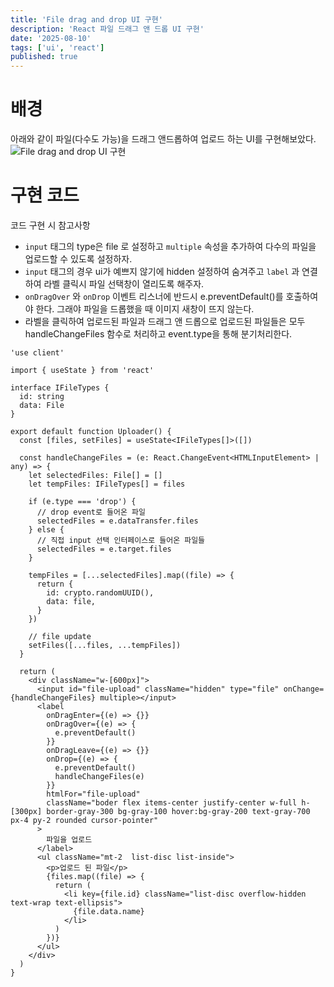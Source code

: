 ```yaml
---
title: 'File drag and drop UI 구현'
description: 'React 파일 드래그 앤 드롭 UI 구현'
date: '2025-08-10'
tags: ['ui', 'react']
published: true
---
```


# 배경

아래와 같이 파일(다수도 가능)을 드래그 앤드롭하여 업로드 하는 UI를 구현해보았다.
![File drag and drop UI 구현](file-drag-input.webp)

# 구현 코드

코드 구현 시 참고사항

- `input` 태그의 type은 file 로 설정하고 `multiple` 속성을 추가하여 다수의 파일을 업로드할 수 있도록 설정하자.
- `input` 태그의 경우 ui가 예쁘지 않기에 hidden 설정하여 숨겨주고 `label` 과 연결하여 라벨 클릭시 파일 선택창이 열리도록 해주자.
- `onDragOver` 와 `onDrop` 이벤트 리스너에 반드시 e.preventDefault()를 호출하여야 한다. 그래야 파일을 드롭했을 때 이미지 새창이 뜨지 않는다.
- 라벨을 클릭하여 업로드된 파일과 드래그 앤 드롭으로 업로드된 파일들은 모두 handleChangeFiles 함수로 처리하고 event.type을 통해 분기처리한다.

```tsx
'use client'

import { useState } from 'react'

interface IFileTypes {
  id: string
  data: File
}

export default function Uploader() {
  const [files, setFiles] = useState<IFileTypes[]>([])

  const handleChangeFiles = (e: React.ChangeEvent<HTMLInputElement> | any) => {
    let selectedFiles: File[] = []
    let tempFiles: IFileTypes[] = files

    if (e.type === 'drop') {
      // drop event로 들어온 파일
      selectedFiles = e.dataTransfer.files
    } else {
      // 직접 input 선택 인터페이스로 들어온 파일들
      selectedFiles = e.target.files
    }

    tempFiles = [...selectedFiles].map((file) => {
      return {
        id: crypto.randomUUID(),
        data: file,
      }
    })

    // file update
    setFiles([...files, ...tempFiles])
  }

  return (
    <div className="w-[600px]">
      <input id="file-upload" className="hidden" type="file" onChange={handleChangeFiles} multiple></input>
      <label
        onDragEnter={(e) => {}}
        onDragOver={(e) => {
          e.preventDefault()
        }}
        onDragLeave={(e) => {}}
        onDrop={(e) => {
          e.preventDefault()
          handleChangeFiles(e)
        }}
        htmlFor="file-upload"
        className="boder flex items-center justify-center w-full h-[300px] border-gray-300 bg-gray-100 hover:bg-gray-200 text-gray-700 px-4 py-2 rounded cursor-pointer"
      >
        파일을 업로드
      </label>
      <ul className="mt-2  list-disc list-inside">
        <p>업로드 된 파일</p>
        {files.map((file) => {
          return (
            <li key={file.id} className="list-disc overflow-hidden text-wrap text-ellipsis">
              {file.data.name}
            </li>
          )
        })}
      </ul>
    </div>
  )
}
```
